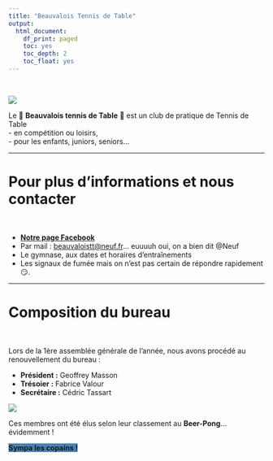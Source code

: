 ```yaml
---
title: "Beauvalois Tennis de Table"
output:
  html_document:
    df_print: paged
    toc: yes
    toc_depth: 2
    toc_float: yes
---
```


<br>

![](www/Actualites/logo.jpg)

Le 🏓 **Beauvalois tennis de Table** 🏓 est un club de pratique de Tennis de Table  
- en compétition ou loisirs,  
- pour les enfants, juniors, seniors...  

---

# **Pour plus d'informations et nous contacter**

<br>

- [**Notre page Facebook**](https://www.facebook.com/beauvaltennisdetable)
- Par mail : <beauvaloistt@neuf.fr>... euuuuh oui, on a bien dit @Neuf 
- Le gymnase, aux dates et horaires d'entraînements
- Les signaux de fumée mais on n'est pas certain de répondre rapidement 😏.

---

# **Composition du bureau**

<br>

Lors de la 1ère assemblée générale de l'année, nous avons procédé au renouvellement du bureau :  

- **Président :** Geoffrey Masson  
- **Trésoier :** Fabrice Valour  
- **Secrétaire :** Cédric Tassart  

![](www/Actualites/reunion ping.jpg)

Ces membres ont été élus selon leur classement au **Beer-Pong**... évidemment ! 

<span style="background-color:steelBlue"> **Sympa les copains !** </span>
